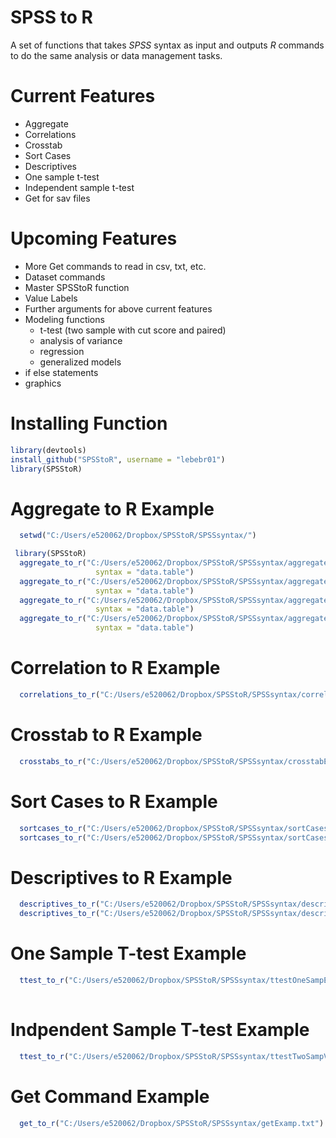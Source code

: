 SPSS to R
=================
  
A set of functions that takes *SPSS* syntax as input and outputs *R* commands 
to do the same analysis or data management tasks.

Current Features
===============
* Aggregate
* Correlations
* Crosstab
* Sort Cases
* Descriptives
* One sample t-test
* Independent sample t-test
* Get for sav files


Upcoming Features
=================
* More Get commands to read in csv, txt, etc.
* Dataset commands
* Master SPSStoR function
* Value Labels
* Further arguments for above current features
* Modeling functions
    + t-test (two sample with cut score and paired)
    + analysis of variance
    + regression
    + generalized models
* if else statements
* graphics

Installing Function
===================
```r
library(devtools)
install_github("SPSStoR", username = "lebebr01")
library(SPSStoR)
```

Aggregate to R Example
======================
```r
  setwd("C:/Users/e520062/Dropbox/SPSStoR/SPSSsyntax/")
```

```r
 library(SPSStoR)
  aggregate_to_r("C:/Users/e520062/Dropbox/SPSStoR/SPSSsyntax/aggregateExamp.txt", 
                   syntax = "data.table")
  aggregate_to_r("C:/Users/e520062/Dropbox/SPSStoR/SPSSsyntax/aggregateExampNoBreak.txt", 
                   syntax = "data.table")
  aggregate_to_r("C:/Users/e520062/Dropbox/SPSStoR/SPSSsyntax/aggregateExampNoBreakNoOutfile.txt", 
                   syntax = "data.table")
  aggregate_to_r("C:/Users/e520062/Dropbox/SPSStoR/SPSSsyntax/aggregateExampNoOutfile.txt", 
                   syntax = "data.table")
```

Correlation to R Example
=========================
```r
  correlations_to_r("C:/Users/e520062/Dropbox/SPSStoR/SPSSsyntax/correlationsExamp.txt")
```

Crosstab to R Example
======================
```r
  crosstabs_to_r("C:/Users/e520062/Dropbox/SPSStoR/SPSSsyntax/crosstabExamp.txt")
```

Sort Cases to R Example
=======================
```r
  sortcases_to_r("C:/Users/e520062/Dropbox/SPSStoR/SPSSsyntax/sortCasesExamp.txt")
  sortcases_to_r("C:/Users/e520062/Dropbox/SPSStoR/SPSSsyntax/sortCasesExamp2.txt")
```

Descriptives to R Example
========================
```r
  descriptives_to_r("C:/Users/e520062/Dropbox/SPSStoR/SPSSsyntax/descriptivesExamp.txt")
  descriptives_to_r("C:/Users/e520062/Dropbox/SPSStoR/SPSSsyntax/descriptivesExampAll.txt")
```

One Sample T-test Example
=========================
```r
  ttest_to_r("C:/Users/e520062/Dropbox/SPSStoR/SPSSsyntax/ttestOneSampExamp.txt")
  
```

Indpendent Sample T-test Example
===============================
```r
  ttest_to_r("C:/Users/e520062/Dropbox/SPSStoR/SPSSsyntax/ttestTwoSampValExamp.txt")
```

Get Command Example
===================
```r
  get_to_r("C:/Users/e520062/Dropbox/SPSStoR/SPSSsyntax/getExamp.txt")
```

